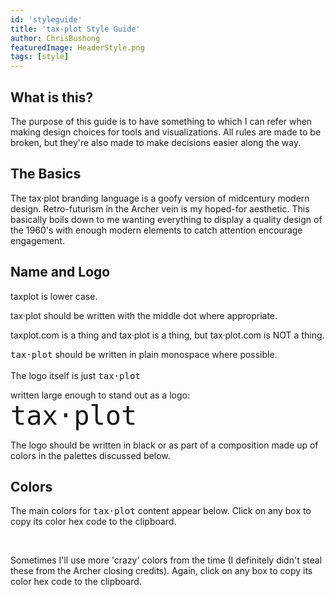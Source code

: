 ```yaml
---
id: 'styleguide'
title: 'tax·plot Style Guide'
author: ChrisBushong
featuredImage: HeaderStyle.png
tags: [style]
---
```



## What is this?

The purpose of this guide is to have something to which I can refer when making design choices for tools and visualizations. All rules are made to be broken, but they're also made to make decisions easier along the way.

## The Basics

The tax·plot branding language is a goofy version of midcentury modern design. Retro-futurism in the Archer vein is my hoped-for aesthetic. This basically boils down to me wanting everything to display a quality design of the 1960's with enough modern elements to catch attention encourage engagement.

## Name and Logo

taxplot is lower case.

tax·plot should be written with the middle dot where appropriate.

taxplot.com is a thing and tax·plot is a thing, but tax·plot.com is NOT a thing.

<span style="font-family:monospace">tax·plot</span> should be written in plain monospace
where possible.
<br/>
<br/>
The logo itself is just <span style="font-family:monospace">
tax·plot

</span> written large enough to stand out as a logo:
<br />
<span style="font-family:monospace; font-size:3em">tax·plot</span>

The logo should be written in black or as part of a composition made up of colors in the palettes discussed below.

## Colors

The main colors for <span style="font-family:monospace">tax·plot</span> content appear below. Click on any box to copy its color hex code to the clipboard.

<ColorContainer palette={mainPalette} />
<br />

Sometimes I'll use more 'crazy' colors from the time (I definitely didn't steal these from the Archer closing credits). Again, click on any box to copy its color hex code to the clipboard.

<ColorContainer palette={wildPalette} />
